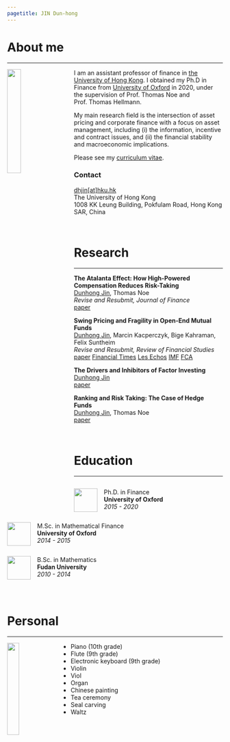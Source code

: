 ```yaml
---
pagetitle: JIN Dun-hong
---
```

<link rel="stylesheet" href="styles.css" type="text/css">
<link href="https://maxcdn.bootstrapcdn.com/font-awesome/4.7.0/css/font-awesome.min.css" rel="stylesheet"/>


# About me
<hr style="margin-top:0px; border-width: 1px">


<div>
<img src="files/image/profile.jpg" style="width:25%; margin-right: 30px" align="left">

I am an assistant professor of finance in [the University of Hong Kong](https://www.fbe.hku.hk/). I obtained my Ph.D in Finance from [University of Oxford](https://www.sbs.ox.ac.uk/) in 2020, under the supervision of Prof. Thomas Noe and Prof. Thomas Hellmann.

My main research field is the intersection of asset pricing and corporate finance with a focus on asset management, including (i) the information, incentive and contract issues, and (ii) the financial stability and macroeconomic implications.


Please see my [curriculum vitae](files/cv.pdf).


### Contact
<span>
<i class="fa fa-envelope"></i> [dhjin[at]hku.hk](mailto:dhjin\@hku.hk)
</span><br>
<span>
<i class="fa fa-university"></i> The University of Hong Kong
</span><br>
<span>
<i class="fa fa-map-marked-alt"></i> 1008 KK Leung Building, Pokfulam Road, Hong Kong SAR, China
</span><br>
</div>

<br>


# Research
<hr style="margin-top:0px; border-width: 1px">

<div>
<span>
**The Atalanta Effect: How High-Powered Compensation Reduces Risk-Taking**
</span><br>
<span>
<u>Dunhong Jin</u>, Thomas Noe
</span><br>
<span>
*Revise and Resubmit, Journal of Finance*
</span><br>
<span>
[<i class="fa fa-file-pdf"></i> paper](files/paper/DynamicContest.pdf)
</span><br>
</p>
</div>



<div>
<span>
**Swing Pricing and Fragility in Open-End Mutual Funds**
</span><br>
<span>
<u>Dunhong Jin</u>, Marcin Kacperczyk, Bige Kahraman, Felix Suntheim
</span><br>
<span>
*Revise and Resubmit, Review of Financial Studies*
</span><br>
<span>
[<i class="fa fa-file-pdf"></i> paper](files/paper/SwingPricing.pdf)
[<i class="fa fa-link"></i> Financial Times](https://www.ft.com/content/6eecb9f0-8200-11e9-9935-ad75bb96c849)
[<i class="fa fa-link"></i> Les Echos](https://www.lesechos.fr/finance-marches/gestion-actifs/comment-h2o-fait-face-aux-sorties-sur-ses-fonds-1031951)
[<i class="fa fa-link"></i> IMF](https://www.imf.org/en/Publications/WP/Issues/2019/11/01/Swing-Pricing-and-Fragility-in-Open-end-Mutual-Funds-48729)
[<i class="fa fa-link"></i> FCA](https://www.fca.org.uk/insight/swing-or-not-swing-alternative-pricing-rules-and-financial-stability)
</span><br>
</p>
</div>

   
    
<div>
<span>
**The Drivers and Inhibitors of Factor Investing**
</span><br>
<span>
<u>Dunhong Jin</u>
</span><br>
<span>
[<i class="fa fa-file-pdf"></i> paper](files/paper/FactorInvesting.pdf)
</span><br>
</p>
</div>



<div>
<span>
**Ranking and Risk Taking: The Case of Hedge Funds**
</span><br>
<span>
<u>Dunhong Jin</u>, Thomas Noe
</span><br>
<span>
[<i class="fa fa-file-pdf"></i> paper](files/paper/RankingHedgeFunds.pdf)
</span><br>
</p>
</div>
<br>

# Education
<hr style="margin-top:0px; border-width: 1px">

<div class="column">
<p>
<img src="files/image/ox_logo.png" style="width:55px; margin-right:15px" align="left">
<span>
Ph.D. in Finance
</span><br>
<span class="ban2">
**University of Oxford**
</span><br>
<span>
*2015 - 2020*
</span> 
</p>
</div>


<div class="column">
<p>
<img src="files/image/ox_logo.png" style="width:55px; margin-right:15px" align="left">
<span>
M.Sc. in Mathematical Finance
</span><br>
<span class="ban2">
**University of Oxford**
</span><br>
<span>
*2014 - 2015*
</span> 
</p>
</div>



<div class="column">
<p>
<img src="files/image/fdu_logo.png" style="width:55px; margin-right:15px" align="left">
<span>
B.Sc. in Mathematics
</span><br>
<span class="ban2">
**Fudan University**
</span><br>
<span>
*2010 - 2014*
</span> 
</p>
</div>
<br>



# Personal
<hr style="margin-top:0px; border-width: 1px">

<div>
<img src="files/image/interests.jpg" style="width:23.5%; margin-right: 30px" align="left">

- Piano (10th grade)
- Flute (9th grade)
- Electronic keyboard (9th grade)
- Violin
- Viol
- Organ
- Chinese painting
- Tea ceremony
- Seal carving
- Waltz 
</div>




